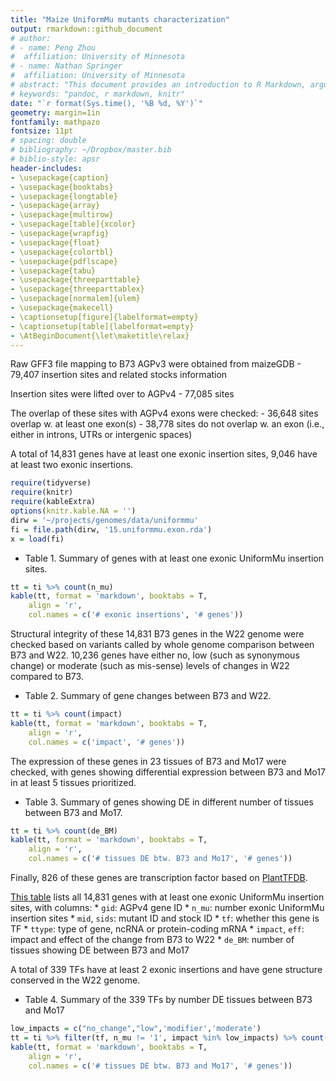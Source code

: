 ```yaml
---
title: "Maize UniformMu mutants characterization"
output: rmarkdown::github_document
# author:
# - name: Peng Zhou
#  affiliation: University of Minnesota
# - name: Nathan Springer
#  affiliation: University of Minnesota
# abstract: "This document provides an introduction to R Markdown, argues for its..."
# keywords: "pandoc, r markdown, knitr"
date: "`r format(Sys.time(), '%B %d, %Y')`"
geometry: margin=1in
fontfamily: mathpazo
fontsize: 11pt
# spacing: double
# bibliography: ~/Dropbox/master.bib
# biblio-style: apsr
header-includes:
- \usepackage{caption}
- \usepackage{booktabs}
- \usepackage{longtable}
- \usepackage{array}
- \usepackage{multirow}
- \usepackage[table]{xcolor}
- \usepackage{wrapfig}
- \usepackage{float}
- \usepackage{colortbl}
- \usepackage{pdflscape}
- \usepackage{tabu}
- \usepackage{threeparttable}
- \usepackage{threeparttablex}
- \usepackage[normalem]{ulem}
- \usepackage{makecell}
- \captionsetup[figure]{labelformat=empty}
- \captionsetup[table]{labelformat=empty}
- \AtBeginDocument{\let\maketitle\relax}
---
```

\pagenumbering{gobble}

Raw GFF3 file mapping to B73 AGPv3 were obtained from maizeGDB
  - 79,407 insertion sites and related stocks information

Insertion sites were lifted over to AGPv4
  - 77,085 sites

The overlap of these sites with AGPv4 exons were checked:
  - 36,648 sites overlap w. at least one exon(s)
  - 38,778 sites do not overlap w. an exon (i.e., either in introns, UTRs or intergenic spaces)

A total of 14,831 genes have at least one exonic insertion sites, 9,046 have at least two exonic insertions.

```r
require(tidyverse)
require(knitr)
require(kableExtra)
options(knitr.kable.NA = '')
dirw = '~/projects/genomes/data/uniformmu' 
fi = file.path(dirw, '15.uniformmu.exon.rda')
x = load(fi)
```

- Table 1.  Summary of genes with at least one exonic UniformMu insertion sites.
```r
tt = ti %>% count(n_mu)
kable(tt, format = 'markdown', booktabs = T, 
    align = 'r',
    col.names = c('# exonic insertions', '# genes'))
```

Structural integrity of these 14,831 B73 genes in the W22 genome were checked based on variants called by whole genome comparison between B73 and W22. 10,236 genes have either no, low (such as synonymous change) or moderate (such as mis-sense) levels of changes in W22 compared to B73.

- Table 2. Summary of gene changes between B73 and W22.
```r
tt = ti %>% count(impact)
kable(tt, format = 'markdown', booktabs = T, 
    align = 'r',
    col.names = c('impact', '# genes'))
```

The expression of these genes in 23 tissues of B73 and Mo17 were checked, with genes showing differential expression between B73 and Mo17 in at least 5 tissues prioritized.

- Table 3. Summary of genes showing DE in different number of tissues between B73 and Mo17.
```r
tt = ti %>% count(de_BM)
kable(tt, format = 'markdown', booktabs = T, 
    align = 'r',
    col.names = c('# tissues DE btw. B73 and Mo17', '# genes'))
```

Finally, 826 of these genes are transcription factor based on [PlantTFDB](http://planttfdb.cbi.pku.edu.cn/index.php?sp=Zma).

[This table](/data/uniformmu/15.uniformmu.exon.tsv) lists all 14,831 genes with at least one exonic UniformMu insertion sites, with columns:
  * `gid`: AGPv4 gene ID
  * `n_mu`: number exonic UniformMu insertion sites
  * `mid`, `sids`: mutant ID and stock ID
  * `tf`: whether this gene is TF
  * `ttype`: type of gene, ncRNA or protein-coding mRNA
  * `impact`, `eff`: impact and effect of the change from B73 to W22
  * `de_BM`: number of tissues showing DE between B73 and Mo17

A total of 339 TFs have at least 2 exonic insertions and have gene structure conserved in the W22 genome.

- Table 4.  Summary of the 339 TFs by number DE tissues between B73 and Mo17
```r
low_impacts = c("no_change","low",'modifier','moderate')
tt = ti %>% filter(tf, n_mu != '1', impact %in% low_impacts) %>% count(de_BM)
kable(tt, format = 'markdown', booktabs = T, 
    align = 'r',
    col.names = c('# tissues DE btw. B73 and Mo17', '# genes'))
```


